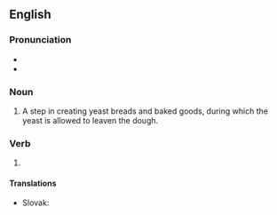 ==English==

===Pronunciation===
* {{IPA|/ˈpɹuːfɪŋ/|lang=en}}
* {{rhymes|uːfɪŋ|lang=en}}

===Noun===
{{wikipedia|proofing (baking technique)}}
{{en-noun|~}}

# A step in creating yeast breads and baked goods, during which the yeast is allowed to leaven the dough.

===Verb===
{{head|en|present participle}}

# {{present participle of|proof|lang=en|nocat=1}}

====Translations====
{{trans-top|to leaven the dough}}
* Slovak: {{t|sk|kysnutie}}
{{trans-mid}}
{{trans-bottom}}